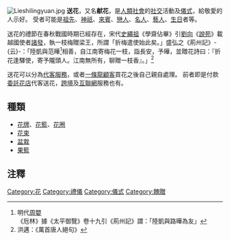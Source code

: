 [[File:Lieshilingyuan.jpg|thumb]]
'''送花'''，又名'''献花'''，是[[人類|人類]][[社會|社會]]的[[社交|社交]]活動及[[儀式|儀式]]，給敬愛的人示好。 受者可能是[[祖先|祖先]]、[[神祇|神祇]]、[[訪客|來賓]]、[[戀人|戀人]]、[[名人|名人]]、[[藝人|藝人]]、[[生日|生日]]者等。 

送花的禮節在春秋戰國時期已經存在，宋代[[史繩祖|史繩祖]]《學齋佔畢》引[[劉向|劉向]]《[[說苑|說苑]]》載越國使者[[諸發|諸發]]，執一枝梅贈梁王，所謂「折梅遣使始此矣。」盛弘之《荊州記》-{云}-：「陸凱與范曄<ref>明代[[周嬰|周嬰]]《卮林》據《太平御覽》卷十九引《荊州記》謂：「陸凱與路曄為友」</ref>相善，自江南寄梅花一枝，詣長安，予曄，並贈花詩曰：『折花逢驛使，寄予隴頭人。江南無所有，聊贈一枝香』。」<ref>洪邁：《萬首唐人絕句》</ref>

送花可以分為[[代辦業|代客服務]]，或者[[一條龍|一條龍]][[顧客|顧客]]買花之後自己親自處理。 前者即是付款[[外判|委託]][[花店|花店]]代客送花，[[國際|跨境]]及[[互聯網|互聯網]]服務也有。

==種類==
* [[花牌|花牌]]、[[花籃|花籃]]、[[花圈|花圈]]
* [[花束|花束]]
* [[盆栽|盆栽]]
* [[果籃|果籃]]

==注釋==
<references/>

[[Category:花|Category:花]]
[[Category:禮儀|Category:禮儀]]
[[Category:儀式|Category:儀式]]
[[Category:餽贈|Category:餽贈]]
